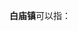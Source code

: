 '''白庙镇'''可以指：
{{PRC admin/disambig|34/12/21/119/000|51/03/03/109/000|51/16/21/105/000}}
{{disambig|cat=三字中国镇名消歧义}}